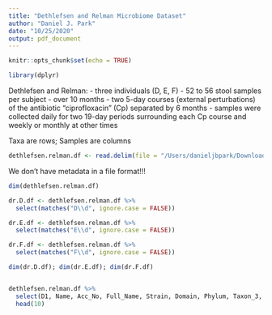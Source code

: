 ```yaml
---
title: "Dethlefsen and Relman Microbiome Dataset"
author: "Daniel J. Park"
date: "10/25/2020"
output: pdf_document
---
```


```r
knitr::opts_chunk$set(echo = TRUE)
```

```r
library(dplyr)
```

Dethlefsen and Relman: 
- three individuals (D, E, F)
- 52 to 56 stool samples per subject
- over 10 months
- two 5-day courses (external perturbations) of the antibiotic "ciprofloxacin" (Cp) separated by 6 months
- samples were collected daily for two 19-day periods surrounding each Cp course and weekly or monthly at other times

Taxa are rows; Samples are columns
```r
dethlefsen.relman.df <- read.delim(file = "/Users/danieljbpark/Downloads/dethlefsen_relman_ds_01.txt")
```

We don't have metadata in a file format!!! 

```r
dim(dethlefsen.relman.df)

dr.D.df <- dethlefsen.relman.df %>%
  select(matches("D\\d", ignore.case = FALSE))

dr.E.df <- dethlefsen.relman.df %>%
  select(matches("E\\d", ignore.case = FALSE))

dr.F.df <- dethlefsen.relman.df %>%
  select(matches("F\\d", ignore.case = FALSE))

dim(dr.D.df); dim(dr.E.df); dim(dr.F.df)


dethlefsen.relman.df %>%
  select(D1, Name, Acc_No, Full_Name, Strain, Domain, Phylum, Taxon_3, Taxon_8) %>%
  head(10)
```